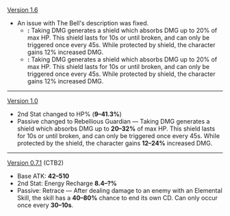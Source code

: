 {{Change History/Header}}
[[Version 1.6]]
*An issue with The Bell's description was fixed.
**'''{{Color|Old description}}:''' Taking DMG generates a shield which absorbs DMG up to 20% of max HP. This shield lasts for 10s or until broken, and can only be triggered once every 45s. While protected by {{Highlight|the}} shield, the character gains 12% increased DMG.
**'''{{Color|New description}}:''' Taking DMG generates a shield which absorbs DMG up to 20% of max HP. This shield lasts for 10s or until broken, and can only be triggered once every 45s. While protected by {{Highlight|a}} shield, the character gains 12% increased DMG.
----
[[Version 1.0]]
*2nd Stat changed to HP% ('''9&ndash;41.3%''')
*Passive changed to Rebellious Guardian &mdash; Taking DMG generates a shield which absorbs DMG up to '''20&ndash;32%''' of max HP. This shield lasts for 10s or until broken, and can only be triggered once every 45s. While protected by the shield, the character gains '''12&ndash;24%''' increased DMG.
----
[[Version 0.7.1]] (CTB2)
*Base ATK: '''42&ndash;510'''
*2nd Stat: Energy Recharge '''8.4&ndash;?%'''
*Passive: Retrace &mdash; After dealing damage to an enemy with an Elemental Skill, the skill has a '''40&ndash;80%''' chance to end its own CD. Can only occur once every '''30&ndash;10s'''.